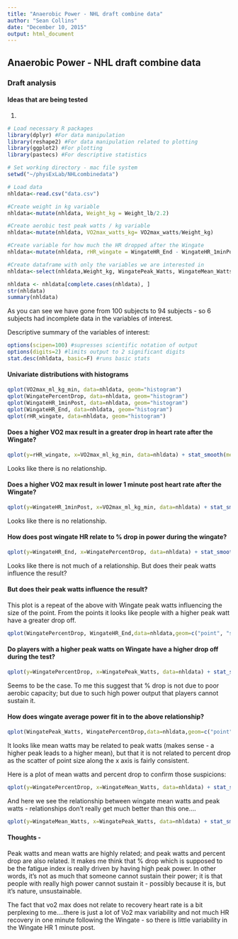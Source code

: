 ```yaml
---
title: "Anaerobic Power - NHL draft combine data"
author: "Sean Collins"
date: "December 10, 2015"
output: html_document
---
```

## Anaerobic Power - NHL draft combine data

### Draft analysis 

#### Ideas that are being tested
1. 

```r
# Load necessary R packages
library(dplyr) #For data manipulation
library(reshape2) #For data manipulation related to plotting
library(ggplot2) #For plotting
library(pastecs) #For descriptive statistics

# Set working directory - mac file system
setwd("~/physExLab/NHLcombinedata")

# Load data
nhldata<-read.csv("data.csv")

#Create weight in kg variable
nhldata<-mutate(nhldata, Weight_kg = Weight_lb/2.2)

#Create aerobic test peak watts / kg variable
nhldata<-mutate(nhldata, VO2max_watts_kg= VO2max_watts/Weight_kg)

#Create variable for how much the HR dropped after the Wingate
nhldata<-mutate(nhldata, rHR_wingate = WingateHR_End - WingateHR_1minPost)

#Create dataframe with only the variables we are interested in
nhldata<-select(nhldata,Weight_kg, WingatePeak_Watts, WingateMean_Watts, PeakWingate_W_kg, VO2max_l_min, VO2max_ml_kg_min, VO2max_watts, VO2max_watts_kg,VO2max_PeakHR, WingatePercentDrop, WingateHR_End, WingateHR_1minPost, rHR_wingate)

nhldata <- nhldata[complete.cases(nhldata), ]
str(nhldata)
summary(nhldata)
```

As you can see we have gone from 100 subjects to 94 subjects - so 6 subjects had incomplete data in the variables of interest.

Descriptive summary of the variables of interest:
```r
options(scipen=100) #supresses scientific notation of output
options(digits=2) #limits output to 2 significant digits
stat.desc(nhldata, basic=F) #runs basic stats
```

#### Univariate distributions with histograms

```r
qplot(VO2max_ml_kg_min, data=nhldata, geom="histogram")
qplot(WingatePercentDrop, data=nhldata, geom="histogram")
qplot(WingateHR_1minPost, data=nhldata, geom="histogram")
qplot(WingateHR_End, data=nhldata, geom="histogram")
qplot(rHR_wingate, data=nhldata, geom="histogram")
``` 

#### Does a higher VO2 max result in a greater drop in heart rate after the Wingate?
```r
qplot(y=rHR_wingate, x=VO2max_ml_kg_min, data=nhldata) + stat_smooth(method=lm, formula=y~x)
```
Looks like there is no relationship.

#### Does a higher VO2 max result in lower 1 minute post heart rate after the Wingate?
```r
qplot(y=WingateHR_1minPost, x=VO2max_ml_kg_min, data=nhldata) + stat_smooth(method=lm, formula=y~x)
```
Looks like there is no relationship.

#### How does post wingate HR relate to % drop in power during the wingate? 
```r
qplot(y=WingateHR_End, x=WingatePercentDrop, data=nhldata) + stat_smooth(method=lm, formula=y~x)
```
Looks like there is not much of a relationship. But does their peak watts influence the result?


#### But does their peak watts influence the result?
This plot is a repeat of the above with Wingate peak watts influencing the size of the point. From the points it looks like people with a higher peak watt have a greater drop off.
```r
qplot(WingatePercentDrop, WingateHR_End,data=nhldata,geom=c("point", "smooth"),method="lm",size = WingatePeak_Watts)
```

#### Do players with a higher peak watts on Wingate have a higher drop off during the test?
```r
qplot(y=WingatePercentDrop, x=WingatePeak_Watts, data=nhldata) + stat_smooth(method=lm, formula=y~x)
```
Seems to be the case. 
To me this suggest that % drop is not due to poor aerobic capacity; but due to such high power output that players cannot sustain it. 

#### How does wingate average power fit in to the above relationship?
```r
qplot(WingatePeak_Watts, WingatePercentDrop,data=nhldata,geom=c("point", "smooth"),method="lm",size = WingateMean_Watts)
```

It looks like mean watts may be related to peak watts (makes sense - a higher peak leads to a higher mean), but that it is not related to percent drop as the scatter of point size along the x axis is fairly consistent.

Here is a plot of mean watts and percent drop to confirm those suspicions:
```r
qplot(y=WingatePercentDrop, x=WingateMean_Watts, data=nhldata) + stat_smooth(method=lm, formula=y~x)
```


And here we see the relationship between wingate mean watts and peak watts - relationships don't really get much better than this one....
```r
qplot(y=WingateMean_Watts, x=WingatePeak_Watts, data=nhldata) + stat_smooth(method=lm, formula=y~x)
```

#### Thoughts - 
Peak watts and mean watts are highly related; and peak watts and percent drop are also related. It makes me think that % drop which is supposed to be the fatigue index is really driven by having high peak power. In other words, it's not as much that someone cannot sustain their power; it is that people with really high power cannot sustain it - possibly because it is, but it's nature, unsustainable.

The fact that vo2 max does not relate to recovery heart rate is a bit perplexing to me....there is just a lot of Vo2 max variability and not much HR recovery in one minute following the Wingate - so there is little variability in the Wingate HR 1 minute post.
